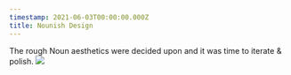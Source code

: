 ```yaml
---
timestamp: 2021-06-03T00:00:00.000Z
title: Nounish Design
---
```


The rough Noun aesthetics were decided upon and it was time to iterate & polish.
![](/timeline/noun.jpeg)

<LinkButton link="https://x.com/punk4156/status/1478753490210017284" label="View tweet" />
